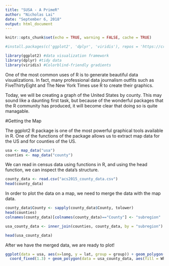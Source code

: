 ```yaml
---
title: "SUSA - A PrimeR"
author: "Nicholas Lai"
date: "September 6, 2018"
output: html_document
---
```


```r
knitr::opts_chunk$set(echo = TRUE, warning = FALSE, cache = TRUE)

#install.packages(c('ggplot2', 'dplyr', 'viridis'), repos = 'https://cran.cnr.berkeley.edu/')

library(ggplot2) #data visualization framework
library(dplyr) #tidy data
library(viridis) #Colorblind-friendly gradients
```

One of the most common uses of R is to generate beautiful data visualizations. In fact, many professional data journalism outfits such as FiveThirtyEight and The New York Times use R to create their graphics. 

Today, we will be creating a graph of the United States by county. This may sound like a daunting first task, but because of the wonderful packages that the R community has produced, it will become clear that doing so is quite managable. 

#Getting the Map

The ggplot2 R package is one of the most powerful graphical tools available in R. One of the functions of the package allows us to extract map data for the US and for counties of the US.

```r
usa <- map_data("usa")
counties <- map_data("county")
```

We can read in census data using functions in R, and using the head function, we can inspect the data's structure. 

```r
county_data <- read.csv("acs2015_county_data.csv")
head(county_data)
```

In order to plot the data on a map, we need to merge the data with the map data. 

```r
county_data$County <- sapply(county_data$County, tolower)
head(counties)
colnames(county_data)[colnames(county_data)=="County"] <- "subregion"

usa_county_data <- inner_join(counties, county_data, by = "subregion")

head(usa_county_data)
```

After we have the merged data, we are ready to plot!

```r
ggplot(data = usa, aes(x=long, y = lat, group = group)) + geom_polygon(fill = 'gray')+
  coord_fixed(1.3) + geom_polygon(data = usa_county_data, aes(fill = White), color = "white") + scale_fill_viridis(option="magma")
```

